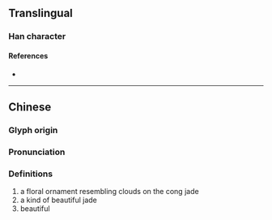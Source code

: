 {{character info}}
==Translingual==

===Han character===
{{Han char|rn=96|rad=玉|as=05|sn=9|four=17110|canj=MGBM|ids=⿰𤣩且}}

====References====
* {{Han ref|kx=0729.200|dkj=20914|dj=1141.100|hdz=21106.060|uh=73C7|ud=29639|bh=CFD1|bd=53201}}

----

==Chinese==
{{zh-forms}}

===Glyph origin===
{{Han etym}}

===Pronunciation===
{{zh-pron
|m=zǔ
|c=zou2,zeoi2
|mc=y
|oc=y
|cat=
}}

===Definitions===
{{zh-hanzi}}

# a floral ornament resembling clouds on the cong jade 
# a kind of beautiful jade
# beautiful